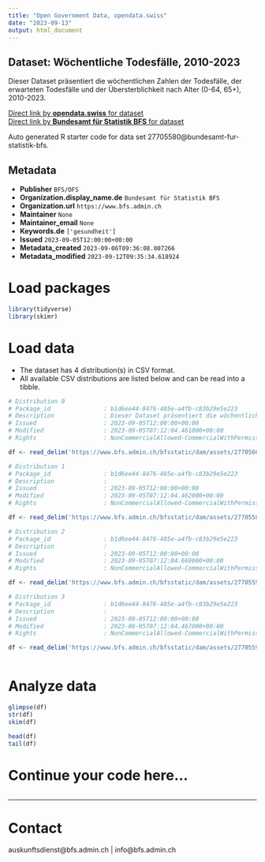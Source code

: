 ```yaml
---
title: "Open Government Data, opendata.swiss"
date: "2023-09-13"
output: html_document
---
```


## Dataset: Wöchentliche Todesfälle, 2010-2023

Dieser Dataset präsentiert die wöchentlichen Zahlen der Todesfälle, der erwarteten Todesfälle und der Übersterblichkeit nach Alter (0-64, 65+), 2010-2023.

[Direct link by **opendata.swiss** for dataset](https://opendata.swiss/de/dataset/wochentliche-todesfalle-2010-20231)<br>
[Direct link by **Bundesamt für Statistik BFS** for dataset](https://www.bfs.admin.ch/asset/de/ts-d-14.03.04.03-wr)

Auto generated R starter code for data set 27705580@bundesamt-fur-statistik-bfs.

## Metadata

- **Publisher** `BFS/OFS`
- **Organization.display_name.de** `Bundesamt für Statistik BFS`
- **Organization.url** `https://www.bfs.admin.ch`
- **Maintainer** `None`
- **Maintainer_email** `None`
- **Keywords.de** `['gesundheit']`
- **Issued** `2023-09-05T12:00:00+00:00`
- **Metadata_created** `2023-09-06T09:36:08.007266`
- **Metadata_modified** `2023-09-12T09:35:34.618924`


# Load packages

```r

library(tidyverse)
library(skimr)

```

# Load data

-   The dataset has 4 distribution(s) in CSV format.
-   All available CSV distributions are listed below and can be read into a tibble.

```r

# Distribution 0
# Package_id               : b1d6ee44-8476-485e-a4fb-c83b29e5e223
# Description              : Dieser Dataset präsentiert die wöchentlichen Zahlen der Todesfälle, der erwarteten Todesfälle und der Übersterblichkeit nach Alter (0-64, 65+), 2010-2023.
# Issued                   : 2023-09-05T12:00:00+00:00
# Modified                 : 2023-09-05T07:12:04.461000+00:00
# Rights                   : NonCommercialAllowed-CommercialWithPermission-ReferenceRequired

df <- read_delim('https://www.bfs.admin.ch/bfsstatic/dam/assets/27705602/master')

# Distribution 1
# Package_id               : b1d6ee44-8476-485e-a4fb-c83b29e5e223
# Description              : 
# Issued                   : 2023-09-05T12:00:00+00:00
# Modified                 : 2023-09-05T07:12:04.462000+00:00
# Rights                   : NonCommercialAllowed-CommercialWithPermission-ReferenceRequired

df <- read_delim('https://www.bfs.admin.ch/bfsstatic/dam/assets/27705588/master')

# Distribution 2
# Package_id               : b1d6ee44-8476-485e-a4fb-c83b29e5e223
# Description              : 
# Issued                   : 2023-09-05T12:00:00+00:00
# Modified                 : 2023-09-05T07:12:04.669000+00:00
# Rights                   : NonCommercialAllowed-CommercialWithPermission-ReferenceRequired

df <- read_delim('https://www.bfs.admin.ch/bfsstatic/dam/assets/27705593/master')

# Distribution 3
# Package_id               : b1d6ee44-8476-485e-a4fb-c83b29e5e223
# Description              : 
# Issued                   : 2023-09-05T12:00:00+00:00
# Modified                 : 2023-09-05T07:12:04.467000+00:00
# Rights                   : NonCommercialAllowed-CommercialWithPermission-ReferenceRequired

df <- read_delim('https://www.bfs.admin.ch/bfsstatic/dam/assets/27705598/master')



```

# Analyze data

```r

glimpse(df)
str(df)
skim(df)

head(df)
tail(df)

```

# Continue your code here...

```r

```

------------------------------------------------------------------------

# Contact

auskunftsdienst@bfs.admin.ch | info@bfs.admin.ch
